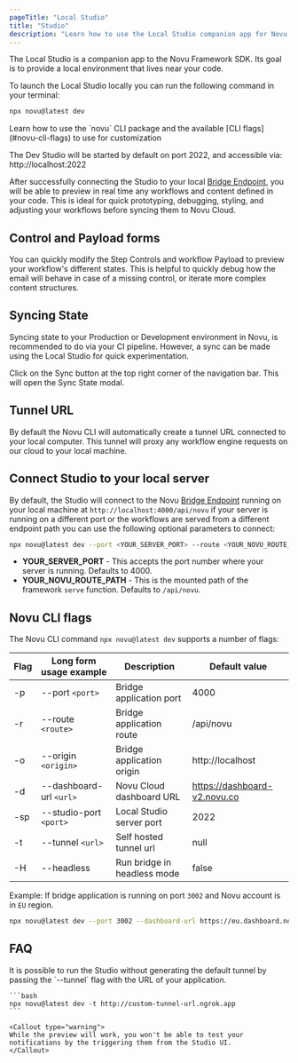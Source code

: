 ```yaml
---
pageTitle: "Local Studio"
title: "Studio"
description: "Learn how to use the Local Studio companion app for Novu Framework SDK"
---
```



The Local Studio is a companion app to the Novu Framework SDK. Its goal is to provide a local environment that lives near your code.

To launch the Local Studio locally you can run the following command in your terminal:

```bash
npx novu@latest dev
```

<Callout type="info">
Learn how to use the `novu` CLI package and the available [CLI flags](#novu-cli-flags) to use for customization
</Callout>

The Dev Studio will be started by default on port 2022, and accessible via: http://localhost:2022

After successfully connecting the Studio to your local [Bridge Endpoint](/docs/concepts/endpoint), you will be able to preview in real time any workflows and content defined in your code. This is ideal for quick prototyping, debugging, styling, and adjusting your workflows before syncing them to Novu Cloud.

## Control and Payload forms

You can quickly modify the Step Controls and workflow Payload to preview your workflow's different states. This is helpful to quickly debug how the email will behave in case of a missing control, or iterate more complex content structures.

## Syncing State

Syncing state to your Production or Development environment in Novu, is recommended to do via your CI pipeline. However, a sync can be made using the Local Studio for quick experimentation.

Click on the Sync button at the top right corner of the navigation bar. This will open the Sync State modal.

## Tunnel URL

By default the Novu CLI will automatically create a tunnel URL connected to your local computer. This tunnel will proxy any workflow engine requests on our cloud to your local machine.

## Connect Studio to your local server

By default, the Studio will connect to the Novu [Bridge Endpoint](/docs/concepts/endpoint) running on your local machine at `http://localhost:4000/api/novu` if your server is running on a different port or the workflows are served from a different endpoint path you can use the following optional parameters to connect:

```bash
npx novu@latest dev --port <YOUR_SERVER_PORT> --route <YOUR_NOVU_ROUTE_PATH>
```

- **YOUR_SERVER_PORT** - This accepts the port number where your server is running. Defaults to 4000.
- **YOUR_NOVU_ROUTE_PATH** - This is the mounted path of the framework `serve` function. Defaults to `/api/novu`.

## Novu CLI flags

The Novu CLI command `npx novu@latest dev` supports a number of flags:

| Flag | Long form usage example | Description                   | Default value               |
| ---- | ----------------------- | ----------------------------- | --------------------------- |
| -p   | --port `<port>`         | Bridge application port       | 4000                        |
| -r   | --route `<route>`       | Bridge application route      | /api/novu                   |
| -o   | --origin `<origin>`     | Bridge application origin     | http://localhost            |
| -d   | --dashboard-url `<url>` | Novu Cloud dashboard URL      | https://dashboard-v2.novu.co   |
| -sp  | --studio-port `<port>`  | Local Studio server port      | 2022                        |
| -t   | --tunnel `<url>`        | Self hosted tunnel url        | null                        |
| -H   | --headless              | Run bridge in headless mode   | false                       |

Example: If bridge application is running on port `3002` and Novu account is in `EU` region.

```bash
npx novu@latest dev --port 3002 --dashboard-url https://eu.dashboard.novu.co
```

## FAQ

<Accordions>
  <Accordion title="Running Studio without a tunnel">
    It is possible to run the Studio without generating the default tunnel by passing the `--tunnel` flag with the URL of your application.

    ```bash
    npx novu@latest dev -t http://custom-tunnel-url.ngrok.app
    ```

    <Callout type="warning">
    While the preview will work, you won't be able to test your notifications by the triggering them from the Studio UI.
    </Callout>
  </Accordion>
</Accordions>
